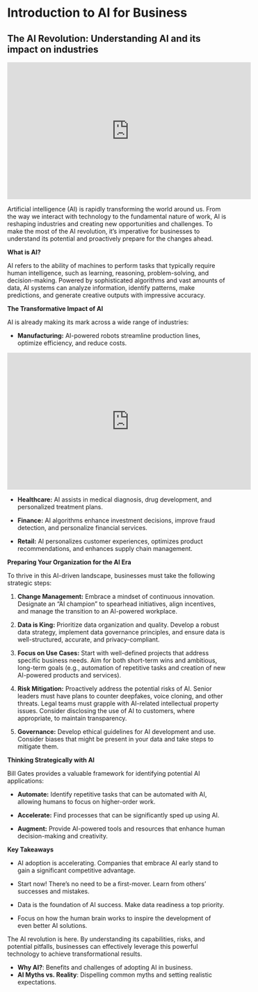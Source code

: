 # Introduction to AI for Business

## The AI Revolution: Understanding AI and its impact on industries

```{=html}
<div class="ratio ratio-16x9 mb-3">
  <iframe width="560" height="315" src="https://www.youtube.com/embed/iH3WbwG09K8?si=wz4TSZxO3y-zDW1w" title="YouTube video player" frameborder="0" allow="accelerometer; autoplay; clipboard-write; encrypted-media; gyroscope; picture-in-picture; web-share" referrerpolicy="strict-origin-when-cross-origin" allowfullscreen></iframe>
</div>
```


Artificial intelligence (AI) is rapidly transforming the world around us. From the way we interact with technology to the fundamental nature of work, AI is reshaping industries and creating new opportunities and challenges. To make the most of the AI revolution, it's imperative for businesses to understand its potential and proactively prepare for the changes ahead.

**What is AI?**

AI refers to the ability of machines to perform tasks that typically require human intelligence, such as learning, reasoning, problem-solving, and decision-making. Powered by sophisticated algorithms and vast amounts of data, AI systems can analyze information, identify patterns, make predictions, and generate creative outputs with impressive accuracy.

**The Transformative Impact of AI**

AI is already making its mark across a wide range of industries:

-   **Manufacturing:** AI-powered robots streamline production lines, optimize efficiency, and reduce costs.

```{=html}
<div class="ratio ratio-16x9">
  <iframe width="560" height="315" src="https://www.youtube.com/embed/vOrhfyMe_EQ?si=hU9Mv6Ec5c1ODNP8" title="YouTube video player" frameborder="0" allow="accelerometer; autoplay; clipboard-write; encrypted-media; gyroscope; picture-in-picture; web-share" referrerpolicy="strict-origin-when-cross-origin" allowfullscreen></iframe>
</div>
```

-   **Healthcare:** AI assists in medical diagnosis, drug development, and personalized treatment plans.

-   **Finance:** AI algorithms enhance investment decisions, improve fraud detection, and personalize financial services.

-   **Retail:** AI personalizes customer experiences, optimizes product recommendations, and enhances supply chain management.

**Preparing Your Organization for the AI Era**

To thrive in this AI-driven landscape, businesses must take the following strategic steps:

1.  **Change Management:** Embrace a mindset of continuous innovation. Designate an "AI champion" to spearhead initiatives, align incentives, and manage the transition to an AI-powered workplace.

2.  **Data is King:** Prioritize data organization and quality. Develop a robust data strategy, implement data governance principles, and ensure data is well-structured, accurate, and privacy-compliant.

3.  **Focus on Use Cases:** Start with well-defined projects that address specific business needs. Aim for both short-term wins and ambitious, long-term goals (e.g., automation of repetitive tasks and creation of new AI-powered products and services).

4.  **Risk Mitigation:** Proactively address the potential risks of AI. Senior leaders must have plans to counter deepfakes, voice cloning, and other threats. Legal teams must grapple with AI-related intellectual property issues. Consider disclosing the use of AI to customers, where appropriate, to maintain transparency.

5.  **Governance:** Develop ethical guidelines for AI development and use. Consider biases that might be present in your data and take steps to mitigate them.

**Thinking Strategically with AI**

Bill Gates provides a valuable framework for identifying potential AI applications:

-   **Automate:** Identify repetitive tasks that can be automated with AI, allowing humans to focus on higher-order work.

-   **Accelerate:** Find processes that can be significantly sped up using AI.

-   **Augment:** Provide AI-powered tools and resources that enhance human decision-making and creativity.

**Key Takeaways**

-   AI adoption is accelerating. Companies that embrace AI early stand to gain a significant competitive advantage.

-   Start now! There's no need to be a first-mover. Learn from others' successes and mistakes.

-   Data is the foundation of AI success. Make data readiness a top priority.

-   Focus on how the human brain works to inspire the development of even better AI solutions.

The AI revolution is here. By understanding its capabilities, risks, and potential pitfalls, businesses can effectively leverage this powerful technology to achieve transformational results.

-   **Why AI?**: Benefits and challenges of adopting AI in business.
-   **AI Myths vs. Reality**: Dispelling common myths and setting realistic expectations.
